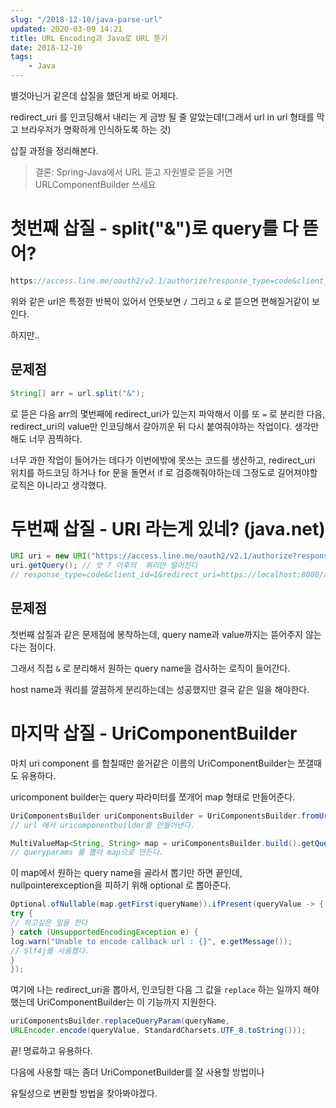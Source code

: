 ```yaml
---
slug: "/2018-12-10/java-parse-url"
updated: 2020-03-09 14:21
title: URL Encoding과 Java로 URL 뜯기  
date: 2018-12-10
tags: 
    - Java
---
```

별것아닌거 같은데 삽질을 했던게 바로 어제다. 

redirect_uri 를 인코딩해서 내리는 게 금방 될 줄 알았는데!(그래서 url in url 형태를 막고 브라우저가 명확하게 인식하도록 하는 것)

삽질 과정을 정리해본다.

> 결론: Spring-Java에서 URL 뜯고 자원별로 뜯을 거면 URLComponentBuilder 쓰세요

# 첫번째 삽질 - split("&")로 query를 다 뜯어?

```java
https://access.line.me/oauth2/v2.1/authorize?response_type=code&client_id=1&redirect_uri=https://localhost:8080/authorize&scope=profile+openid+email&state=abcd
```
위와 같은 url은 특정한 반복이 있어서 언뜻보면 `/` 그리고 `&`  로 뜯으면 편해질거같이 보인다. 

하지만..

## 문제점
```java
String[] arr = url.split("&");
```

로 뜯은 다음 arr의 몇번째에 redirect_uri가 있는지 파악해서 이를 또 `=` 로 분리한 다음, redirect_uri의 value만 인코딩해서 갈아끼운 뒤 다시 붙여줘야하는 작업이다. 생각만 해도 너무 끔찍하다.

너무 과한 작업이 들어가는 데다가 이번에밖에 못쓰는 코드를 생산하고, redirect_uri 위치를 하드코딩 하거나 for 문을 돌면서 if 로 검증해줘야하는데 그정도로 길어져야할 로직은 아니라고 생각했다.

# 두번째 삽질 - URI 라는게 있네? (java.net)

```java
URI uri = new URI("https://access.line.me/oauth2/v2.1/authorize?response_type=code&client_id=1&redirect_uri=https://localhost:8080/authorize&scope=profile+openid+email&state=abcd");
uri.getQuery(); // 앗 ? 이후의  쿼리만 떨어진다
// response_type=code&client_id=1&redirect_uri=https://localhost:8080/authorize&scope=profile+openid+email&state=abcd
```

## 문제점

첫번째 삽질과 같은 문제점에 봉착하는데, query name과 value까지는 뜯어주지 않는다는 점이다. 

그래서 직접 `&` 로 분리해서 원하는 query name을 검사하는 로직이 들어간다. 

host name과 쿼리를 깔끔하게 분리하는데는 성공했지만 결국 같은 일을 해야한다.

# 마지막 삽질  - UriComponentBuilder

마치 uri component 를 합칠때만 쓸거같은 이름의 UriComponentBuilder는 쪼갤때도 유용하다. 

uricomponent builder는 query 파라미터를 쪼개어 map 형태로 만들어준다. 
```java
UriComponentsBuilder uriComponentsBuilder = UriComponentsBuilder.fromUriString(url);
// url 에서 uricomponentbuilder를 만들어낸다.

MultiValueMap<String, String> map = uriComponentsBuilder.build().getQueryParams();
// queryparams 를 뽑아 map으로 만든다. 
```
이 map에서 원하는 query name을 골라서 뽑기만 하면 끝인데, nullpointerexception을 피하기 위해 optional 로 뽑아준다. 
```java
Optional.ofNullable(map.getFirst(queryName)).ifPresent(queryValue -> {
try {
// 하고싶은 일을 한다
} catch (UnsupportedEncodingException e) {
log.warn("Unable to encode callback url : {}", e.getMessage());
// Slf4j를 사용했다. 
}
});
```
여기에 나는 redirect_uri을 뽑아서, 인코딩한 다음 그 값을  `replace`  하는 일까지 해야했는데 UriComponentBuilder는 이 기능까지 지원한다. 

```java
uriComponentsBuilder.replaceQueryParam(queryName,
URLEncoder.encode(queryValue, StandardCharsets.UTF_8.toString()));
```

끝!  명료하고 유용하다. 

다음에 사용할 때는 좀더 UriComponetBuilder를 잘 사용할 방법이나 

유틸성으로 변환할 방법을 찾아봐야겠다.
